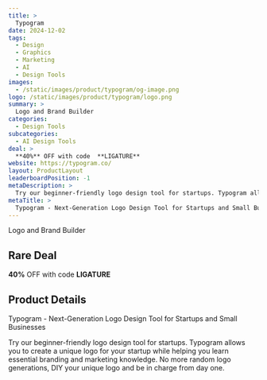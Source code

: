 ```yaml
---
title: >
  Typogram
date: 2024-12-02
tags:
  - Design
  - Graphics
  - Marketing
  - AI
  - Design Tools
images:
  - /static/images/product/typogram/og-image.png
logo: /static/images/product/typogram/logo.png
summary: >
  Logo and Brand Builder
categories:
  - Design Tools
subcategories:
  - AI Design Tools
deal: >
  **40%** OFF with code  **LIGATURE**
website: https://typogram.co/
layout: ProductLayout
leaderboardPosition: -1
metaDescription: >
  Try our beginner-friendly logo design tool for startups. Typogram allows you to create a unique logo for your startup while helping you learn essential branding and marketing knowledge. No more random logo generations, DIY your unique logo and be in charge from day one.
metaTitle: >
  Typogram - Next-Generation Logo Design Tool for Startups and Small Businesses
---
```

Logo and Brand Builder

## Rare Deal

**40%** OFF with code  **LIGATURE**

## Product Details

Typogram - Next-Generation Logo Design Tool for Startups and Small Businesses

Try our beginner-friendly logo design tool for startups. Typogram allows you to create a unique logo for your startup while helping you learn essential branding and marketing knowledge. No more random logo generations, DIY your unique logo and be in charge from day one.
